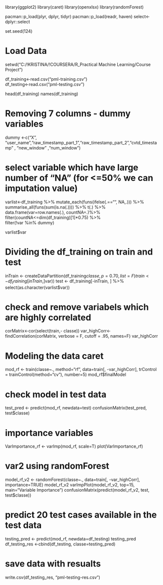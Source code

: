 
library(ggplot2)
library(caret)
library(openxlsx)
library(randomForest)

pacman::p_load(plyr, dplyr, tidyr)
pacman::p_load(readr, haven)
select<-dplyr::select

set.seed(124)

# Load Data
setwd("C:/!KRISTINA/!COURSERA/R_Practical Machine Learning/Course Project")

df_training<-read.csv("pml-training.csv")  
df_testing<-read.csv("pml-testing.csv")

head(df_training)
names(df_training)

# Removing 7 columns - dummy variables
dummy <-c("X", "user_name","raw_timestamp_part_1","raw_timestamp_part_2","cvtd_timestamp" ,
          "new_window" ,"num_window")  

 
# select variable which have large number of "NA" (for <=50% we can imputation value)
varlist<-df_training %>% 
  mutate_each(funs(ifelse(.=="", NA,.))) %>% 
  summarise_all(funs(sum(is.na(.)))) %>% t(.) %>% 
  data.frame(var=row.names(.), countNA=.)%>% 
  filter(countNA<=dim(df_training)[1]*0.75)  %>%  
  filter(!var %in% dummy) 

varlist$var

# Dividing the df_training on train and test
inTrain <- createDataPartition(df_training$classe, p = 0.70, list = F) 
train <- df_training[inTrain, ]  %>% select(as.character(varlist$var)) 
test <- df_training[-inTrain, ] %>% select(as.character(varlist$var))


# check and  remove variabels which are highly correlated
corMatrix<-cor(select(train,- classe))
var_highCorr<-findCorrelation(corMatrix, verbose = F, cutoff = .95, names=F)
var_highCorr

# Modeling the data caret
mod_rf <- train(classe~., method="rf", data=train[, -var_highCorr], 
              trControl = trainControl(method="cv"), number=5)
mod_rf$finalModel

# check model in test data
test_pred <- predict(mod_rf, newdata=test)
confusionMatrix(test_pred, test$classe)

# importance variables
VarImportance_rf <- varImp(mod_rf, scale=T) 
plot(VarImportance_rf)

# var2 using  randomForest
model_rf_v2 <- randomForest(classe~., data=train[, -var_highCorr], importance=TRUE)
model_rf_v2
varImpPlot(model_rf_v2, top=15, main="Variable Importance")
confusionMatrix(predict(model_rf_v2, test, test$classe))


# predict 20 test cases available in the test data
testing_pred <- predict(mod_rf, newdata=df_testing)
testing_pred
df_testing_res <-cbind(df_testing, classe=testing_pred)

# save data with resualts 
write.csv(df_testing_res, "pml-testing-res.csv")



